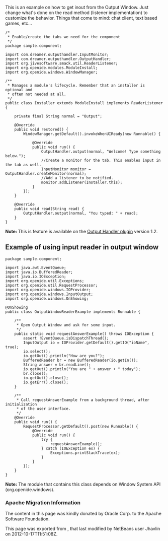 <!--

    Licensed to the Apache Software Foundation (ASF) under one
    or more contributor license agreements.  See the NOTICE file
    distributed with this work for additional information
    regarding copyright ownership.  The ASF licenses this file
    to you under the Apache License, Version 2.0 (the
    "License"); you may not use this file except in compliance
    with the License.  You may obtain a copy of the License at

      http://www.apache.org/licenses/LICENSE-2.0

    Unless required by applicable law or agreed to in writing,
    software distributed under the License is distributed on an
    "AS IS" BASIS, WITHOUT WARRANTIES OR CONDITIONS OF ANY
    KIND, either express or implied.  See the License for the
    specific language governing permissions and limitations
    under the License.

-->
This is an example on how to get inout from the Output Window. Just change what's done on the read method (listener implementation) to customize the behavior. Things that come to mind: chat client, text based games, etc...

<pre>
/*
 * Enable/create the tabs we need for the component
 */
package sample.component;

import com.dreamer.outputhandler.InputMonitor;
import com.dreamer.outputhandler.OutputHandler;
import org.jivesoftware.smack.util.ReaderListener;
import org.openide.modules.ModuleInstall;
import org.openide.windows.WindowManager;

/**
 * Manages a module's lifecycle. Remember that an installer is optional and
 * often not needed at all.
 */
public class Installer extends ModuleInstall implements ReaderListener {

    private final String normal = "Output";

    @Override
    public void restored() {
        WindowManager.getDefault().invokeWhenUIReady(new Runnable() {

            @Override
            public void run() {
                OutputHandler.output(normal, "Welcome! Type something below.");
                //Create a monitor for the tab. This enables input in the tab as well.
                InputMonitor monitor = OutputHandler.createMonitor(normal);
                //Add a listener to be notified.
                monitor.addListener(Installer.this);
            }
        });
    }

    @Override
    public void read(String read) {
        OutputHandler.output(normal, "You typed: " + read);
    }
}
</pre>

<b>Note: </b>This is feature is available on the [http://plugins.netbeans.org/plugin/39695/?show=true Output Handler plugin] version 1.2.

== Example of using input reader in output window ==

<pre>
package sample.component;

import java.awt.EventQueue;
import java.io.BufferedReader;
import java.io.IOException;
import org.openide.util.Exceptions;
import org.openide.util.RequestProcessor;
import org.openide.windows.IOProvider;
import org.openide.windows.InputOutput;
import org.openide.windows.OnShowing;

@OnShowing
public class OutputWindowReaderExample implements Runnable {

    /**
     * Open Output Window and ask for some input.
     */
    public static void requestAnswerExample() throws IOException {
        assert !EventQueue.isDispatchThread();
        InputOutput io = IOProvider.getDefault().getIO("ioName", true);
        io.select();
        io.getOut().println("How are you?");
        BufferedReader br = new BufferedReader(io.getIn());
        String answer = br.readLine();
        io.getOut().println("You are " + answer + " today");
        br.close();
        io.getOut().close();
        io.getErr().close();
    }

    /**
     * Call requestAnswerExample from a background thread, after initialization
     * of the user interface.
     */
    @Override
    public void run() {
        RequestProcessor.getDefault().post(new Runnable() {
            @Override
            public void run() {
                try {
                    requestAnswerExample();
                } catch (IOException ex) {
                    Exceptions.printStackTrace(ex);
                }
            }
        });
    }
}
</pre>

<b>Note:</b> The module that contains this class depends on Window System API (org.openide.windows).

===Apache Migration Information===

The content in this page was kindly donated by Oracle Corp. to the
Apache Software Foundation.

This page was exported from , 
that last modified by NetBeans user Jhavlin 
on 2012-10-17T11:51:08Z.

